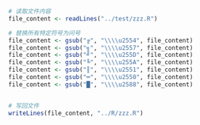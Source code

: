 ```r
# 读取文件内容
file_content <- readLines("../test/zzz.R")

# 替换所有特定符号为问号
file_content <- gsub("╔", "\\\\u2554", file_content)
file_content <- gsub("╗", "\\\\u2557", file_content)
file_content <- gsub("╝", "\\\\u255D", file_content)
file_content <- gsub("╚", "\\\\u255A", file_content)
file_content <- gsub("║", "\\\\u2551", file_content)
file_content <- gsub("═", "\\\\u2550", file_content)
file_content <- gsub("█", "\\\\u2588", file_content)


# 写回文件
writeLines(file_content, "../R/zzz.R")
```



